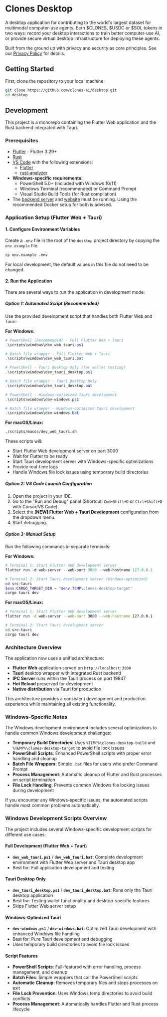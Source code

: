 # Clones Desktop

A desktop application for contributing to the world's largest dataset for multimodal computer-use agents. Earn $CLONES, $USDC or $SOL tokens in two ways: record your desktop interactions to train better computer-use AI, or provide secure virtual desktop infrastructure for deploying these agents.

Built from the ground up with privacy and security as core principles. See our [Privacy Policy](../../PRIVACY.md) for details.

## Getting Started

First, clone the repository to your local machine:

```bash
git clone https://github.com/clones-ai/desktop.git
cd desktop
```

## Development

This project is a monorepo containing the Flutter Web application and the Rust backend integrated with Tauri.

### Prerequisites

-   [Flutter](https://flutter.dev/docs/get-started/install) - Flutter 3.29+
-   [Rust](https://www.rust-lang.org/tools/install)
-   [VS Code](https://code.visualstudio.com/) with the following extensions:
    -   [Flutter](https://marketplace.visualstudio.com/items?itemName=Dart-Code.flutter)
    -   [rust-analyzer](https://marketplace.visualstudio.com/items?itemName=rust-lang.rust-analyzer)
-   **Windows-specific requirements:**
    -   PowerShell 5.0+ (included with Windows 10/11)
    -   Windows Terminal (recommended) or Command Prompt
    -   Visual Studio Build Tools (for Rust compilation)
-   The [backend server](../projects/backend.mdx) and [website](../projects/website.mdx) must be running. Using the recommended Docker setup for both is advised.

### Application Setup (Flutter Web + Tauri)

#### 1. Configure Environment Variables

Create a `.env` file in the root of the `desktop` project directory by copying the `env.example` file.

```bash
cp env.example .env
```

For local development, the default values in this file do not need to be changed.

#### 2. Run the Application

There are several ways to run the application in development mode:

##### Option 1: Automated Script (Recommended)

Use the provided development script that handles both Flutter Web and Tauri:

**For Windows:**
```powershell
# PowerShell (Recommended) - Full Flutter Web + Tauri
.\scripts\windows\dev_web_tauri.ps1

# Batch file wrapper - Full Flutter Web + Tauri
.\scripts\windows\dev_web_tauri.bat

# PowerShell - Tauri Desktop Only (for wallet testing)
.\scripts\windows\dev_tauri_desktop.ps1

# Batch file wrapper - Tauri Desktop Only
.\scripts\windows\dev_tauri_desktop.bat

# PowerShell - Windows-optimized Tauri development
.\scripts\windows\dev-windows.ps1

# Batch file wrapper - Windows-optimized Tauri development
.\scripts\windows\dev-windows.bat
```

**For macOS/Linux:**
```bash
./scripts/macos/dev_web_tauri.sh
```

These scripts will:
- Start Flutter Web development server on port 3000
- Wait for Flutter to be ready
- Start Tauri development server with Windows-specific optimizations
- Provide real-time logs
- Handle Windows file lock issues using temporary build directories

##### Option 2: VS Code Launch Configuration

1.  Open the project in your IDE.
2.  Go to the "Run and Debug" panel (Shortcut: `Cmd+Shift+D` or `Ctrl+Shift+D` with Cursor/VS Code).
3.  Select the **[NEW] Flutter Web + Tauri Development** configuration from the dropdown menu.
4.  Start debugging.

##### Option 3: Manual Setup

Run the following commands in separate terminals:

**For Windows:**
```powershell
# Terminal 1: Start Flutter Web development server
flutter run -d web-server --web-port 3000 --web-hostname 127.0.0.1

# Terminal 2: Start Tauri development server (Windows-optimized)
cd src-tauri
$env:CARGO_TARGET_DIR = "$env:TEMP\clones-desktop-target"
cargo tauri dev
```

**For macOS/Linux:**
```bash
# Terminal 1: Start Flutter Web development server
flutter run -d web-server --web-port 3000 --web-hostname 127.0.0.1

# Terminal 2: Start Tauri development server
cd src-tauri
cargo tauri dev
```

### Architecture Overview

The application now uses a unified architecture:
- **Flutter Web** application served on `http://localhost:3000`
- **Tauri** desktop wrapper with integrated Rust backend
- **IPC Server** runs within the Tauri process on port 19847
- **Hot Reload** preserved for development
- **Native distribution** via Tauri for production

This architecture provides a consistent development and production experience while maintaining all existing functionality.

### Windows-Specific Notes

The Windows development environment includes several optimizations to handle common Windows development challenges:

- **Temporary Build Directories**: Uses `%TEMP%\clones-desktop-build` and `%TEMP%\clones-desktop-target` to avoid file lock issues
- **PowerShell Scripts**: Enhanced PowerShell scripts with proper error handling and cleanup
- **Batch File Wrappers**: Simple `.bat` files for users who prefer Command Prompt
- **Process Management**: Automatic cleanup of Flutter and Rust processes on script termination
- **File Lock Handling**: Prevents common Windows file locking issues during development

If you encounter any Windows-specific issues, the automated scripts handle most common problems automatically.

### Windows Development Scripts Overview

The project includes several Windows-specific development scripts for different use cases:

#### Full Development (Flutter Web + Tauri)
- **`dev_web_tauri.ps1`** / **`dev_web_tauri.bat`**: Complete development environment with Flutter Web server and Tauri desktop app
- Best for: Full application development and testing

#### Tauri Desktop Only
- **`dev_tauri_desktop.ps1`** / **`dev_tauri_desktop.bat`**: Runs only the Tauri desktop application
- Best for: Testing wallet functionality and desktop-specific features
- Skips Flutter Web server setup

#### Windows-Optimized Tauri
- **`dev-windows.ps1`** / **`dev-windows.bat`**: Optimized Tauri development with enhanced Windows file handling
- Best for: Pure Tauri development and debugging
- Uses temporary build directories to avoid file lock issues

#### Script Features
- **PowerShell Scripts**: Full-featured with error handling, process management, and cleanup
- **Batch Files**: Simple wrappers that call the PowerShell scripts
- **Automatic Cleanup**: Removes temporary files and stops processes on exit
- **File Lock Prevention**: Uses Windows temp directories to avoid build conflicts
- **Process Management**: Automatically handles Flutter and Rust process lifecycle
